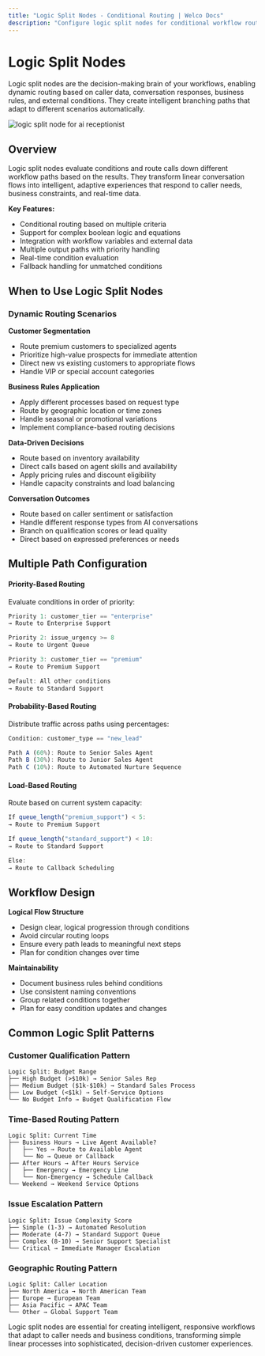 ```yaml
---
title: "Logic Split Nodes - Conditional Routing | Welco Docs"
description: "Configure logic split nodes for conditional workflow routing based on data, responses, and business rules. Dynamic decision-making in call flows."
---
```


# Logic Split Nodes

Logic split nodes are the decision-making brain of your workflows, enabling dynamic routing based on caller data, conversation responses, business rules, and external conditions. They create intelligent branching paths that adapt to different scenarios automatically.

![logic split node for ai receptionist](/images/logicsplitnode.png)

## Overview

Logic split nodes evaluate conditions and route calls down different workflow paths based on the results. They transform linear conversation flows into intelligent, adaptive experiences that respond to caller needs, business constraints, and real-time data.

**Key Features:**

- Conditional routing based on multiple criteria
- Support for complex boolean logic and equations
- Integration with workflow variables and external data
- Multiple output paths with priority handling
- Real-time condition evaluation
- Fallback handling for unmatched conditions

## When to Use Logic Split Nodes

### Dynamic Routing Scenarios

**Customer Segmentation**

- Route premium customers to specialized agents
- Prioritize high-value prospects for immediate attention
- Direct new vs existing customers to appropriate flows
- Handle VIP or special account categories

**Business Rules Application**

- Apply different processes based on request type
- Route by geographic location or time zones
- Handle seasonal or promotional variations
- Implement compliance-based routing decisions

**Data-Driven Decisions**

- Route based on inventory availability
- Direct calls based on agent skills and availability
- Apply pricing rules and discount eligibility
- Handle capacity constraints and load balancing

**Conversation Outcomes**

- Route based on caller sentiment or satisfaction
- Handle different response types from AI conversations
- Branch on qualification scores or lead quality
- Direct based on expressed preferences or needs

## Multiple Path Configuration

#### Priority-Based Routing

Evaluate conditions in order of priority:

```javascript
Priority 1: customer_tier == "enterprise"
→ Route to Enterprise Support

Priority 2: issue_urgency >= 8
→ Route to Urgent Queue

Priority 3: customer_tier == "premium"
→ Route to Premium Support

Default: All other conditions
→ Route to Standard Support
```

#### Probability-Based Routing

Distribute traffic across paths using percentages:

```javascript
Condition: customer_type == "new_lead"

Path A (60%): Route to Senior Sales Agent
Path B (30%): Route to Junior Sales Agent
Path C (10%): Route to Automated Nurture Sequence
```

#### Load-Based Routing

Route based on current system capacity:

```javascript
If queue_length("premium_support") < 5:
→ Route to Premium Support

If queue_length("standard_support") < 10:
→ Route to Standard Support

Else:
→ Route to Callback Scheduling
```

## Workflow Design

**Logical Flow Structure**

- Design clear, logical progression through conditions
- Avoid circular routing loops
- Ensure every path leads to meaningful next steps
- Plan for condition changes over time

**Maintainability**

- Document business rules behind conditions
- Use consistent naming conventions
- Group related conditions together
- Plan for easy condition updates and changes

## Common Logic Split Patterns

### Customer Qualification Pattern

```
Logic Split: Budget Range
├── High Budget (>$10k) → Senior Sales Rep
├── Medium Budget ($1k-$10k) → Standard Sales Process
├── Low Budget (<$1k) → Self-Service Options
└── No Budget Info → Budget Qualification Flow
```

### Time-Based Routing Pattern

```
Logic Split: Current Time
├── Business Hours → Live Agent Available?
│   ├── Yes → Route to Available Agent
│   └── No → Queue or Callback
├── After Hours → After Hours Service
│   ├── Emergency → Emergency Line
│   └── Non-Emergency → Schedule Callback
└── Weekend → Weekend Service Options
```

### Issue Escalation Pattern

```
Logic Split: Issue Complexity Score
├── Simple (1-3) → Automated Resolution
├── Moderate (4-7) → Standard Support Queue
├── Complex (8-10) → Senior Support Specialist
└── Critical → Immediate Manager Escalation
```

### Geographic Routing Pattern

```
Logic Split: Caller Location
├── North America → North American Team
├── Europe → European Team
├── Asia Pacific → APAC Team
└── Other → Global Support Team
```

Logic split nodes are essential for creating intelligent, responsive workflows that adapt to caller needs and business conditions, transforming simple linear processes into sophisticated, decision-driven customer experiences.